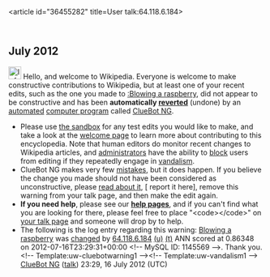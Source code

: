 <article id="36455282" title=User talk:64.118.6.184>
	<talkpage id="36455282" title="User talk:64.118.6.184">


== July 2012 ==
[[Image:Information.svg|left|25px|alt=|link=]] Hello, and welcome to Wikipedia. Everyone is welcome to make constructive contributions to Wikipedia, but at least one of your recent edits, such as the one you made to [[:Blowing a raspberry]], did not appear to be constructive and has been '''automatically [[Help:Reverting|reverted]]''' (undone) by an [[automated]] [[computer program]] called [[User:ClueBot NG|ClueBot NG]]. 
* Please use [[Wikipedia:Sandbox|the sandbox]] for any test edits you would like to make, and take a look at the [[Wikipedia:Introduction|welcome page]] to learn more about contributing to this encyclopedia. Note that human editors do monitor recent changes to Wikipedia articles, and [[WP:ADMINS|administrators]] have the ability to [[WP:BLOCK|block]] users from editing if they repeatedly engage in [[WP:vandalism|vandalism]].
* ClueBot NG makes very few [[User:ClueBot NG#Information About False Positives|mistakes]], but it does happen. If you believe the change you made should not have been considered as unconstructive, please [[User:ClueBot NG#Information About False Positives|read about it]], [{{User:ClueBot NG/Warnings/FPReport|1145569}} report it here], remove this warning from your talk page, and then make the edit again.
*'''If you need help''', please see our '''[[Help:Contents|help pages]]''', and if you can't find what you are looking for there, please feel free to place &quot;&lt;code&gt;{{tl|helpme}}&lt;/code&gt;&quot; on [[Special:MyTalk|your talk page]] and someone will drop by to help.
* The following is the log entry regarding this warning: [[Blowing a raspberry]] was [http://en.wikipedia.org/w/index.php?title=Blowing+a+raspberry&amp;diff=502704179&amp;oldid=500301504 changed] by [[Special:Contributions/64.118.6.184|64.118.6.184]] [[User:64.118.6.184|(u)]] [[User talk:64.118.6.184|(t)]] ANN scored at 0.86348 on 2012-07-16T23:29:31+00:00 &lt;!-- MySQL ID: 1145569 --&gt;. Thank you. &lt;!-- Template:uw-cluebotwarning1 --&gt;&lt;!-- Template:uw-vandalism1 --&gt; [[User:ClueBot NG|ClueBot NG]] ([[User talk:ClueBot NG|talk]]) 23:29, 16 July 2012 (UTC)
	</talkpage>
</article>